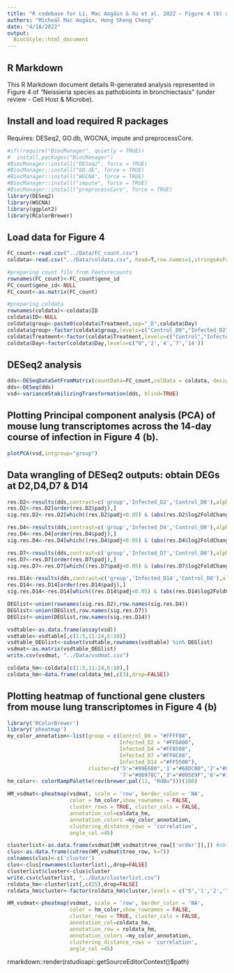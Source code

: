 ```yaml
---
title: "R codebase for Li, Mac Aogáin & Xu et al. 2022 - Figure 4 (b) and (c)"
authors: "Micheál Mac Aogáin, Hong Sheng Cheng"
date: "4/18/2022"
output: 
  BiocStyle::html_document
---
```


## R Markdown
This R Markdown document details R-generated analysis represented in Figure 4 of "Neissieria species as pathobioints in bronchiectasis" (under review - Cell Host & Microbe).

## Install and load required R packages
Requires: DESeq2, GO.db, WGCNA, impute and preprocessCore.
```r
#if(!require("BiocManager", quietly = TRUE))
#  install.packages("BiocManager")
#BiocManager::install("DESeq2", force = TRUE)
#BiocManager::install("GO.db", force = TRUE)
#BiocManager::install("WGCNA", force = TRUE)
#BiocManager::install("impute", force = TRUE)
#BiocManager::install("preprocessCore", force = TRUE)
library(DESeq2)
library(WGCNA)
library(ggplot2)
library(RColorBrewer)
```

## Load data for Figure 4
```r
FC_count<-read.csv("../Data/FC_count.csv")
coldata<-read.csv("../Data/coldata.csv", head=T,row.names=1,stringsAsFactors = F)

#preparing count file from Featurecounts
rownames(FC_count)<-FC_count$gene_id
FC_count$gene_id<-NULL
FC_count<-as.matrix(FC_count)

#preparing coldata
rownames(coldata)<-coldata$ID
coldata$ID<-NULL
coldata$group<-paste0(coldata$Treatment,sep="_D",coldata$Day)
coldata$group<-factor(coldata$group,levels=c("Control_D0","Infected_D2","Infected_D4","Infected_D7","Infected_D14"))
coldata$Treatment<-factor(coldata$Treatment,levels=c("Control","Infected"))
coldata$Day<-factor(coldata$Day,levels=c("0",'2','4','7','14'))

```

## DESeq2 analysis
```r
dds<-DESeqDataSetFromMatrix(countData=FC_count,colData = coldata, design=~group)
dds<-DESeq(dds)
vsd<-varianceStabilizingTransformation(dds, blind=TRUE)
```

## Plotting Principal component analysis (PCA) of mouse lung transcriptomes across the 14-day course of infection in Figure 4 (b).
```r
plotPCA(vsd,intgroup="group")
```

## Data wrangling of DESeq2 outputs: obtain DEGs at D2,D4,D7 & D14
```r
res.D2<-results(dds,contrast=c('group','Infected_D2','Control_D0'),alpha=0.05)
res.D2<-res.D2[order(res.D2$padj),]
sig.res.D2<-res.D2[which((res.D2$padj<0.05) & (abs(res.D2$log2FoldChange)>1)),]

res.D4<-results(dds,contrast=c('group','Infected_D4','Control_D0'),alpha=0.05)
res.D4<-res.D4[order(res.D4$padj),]
sig.res.D4<-res.D4[which((res.D4$padj<0.05) & (abs(res.D4$log2FoldChange)>1)),]

res.D7<-results(dds,contrast=c('group','Infected_D7','Control_D0'),alpha=0.05)
res.D7<-res.D7[order(res.D7$padj),]
sig.res.D7<-res.D7[which((res.D7$padj<0.05) & (abs(res.D7$log2FoldChange)>1)),]

res.D14<-results(dds,contrast=c('group','Infected_D14','Control_D0'),alpha=0.05)
res.D14<-res.D14[order(res.D14$padj),]
sig.res.D14<-res.D14[which((res.D14$padj<0.05) & (abs(res.D14$log2FoldChange)>1)),]

DEGlist<-union(rownames(sig.res.D2),row.names(sig.res.D4))
DEGlist<-union(DEGlist,row.names(sig.res.D7))
DEGlist<-union(DEGlist,row.names(sig.res.D14))

vsdtable<-as.data.frame(assay(vsd))
vsdtable<-vsdtable[,c(1:5,11:24,6:10)]
vsdtable_DEGlist<-subset(vsdtable,rownames(vsdtable) %in% DEGlist)
vsdmat<-as.matrix(vsdtable_DEGlist)
write.csv(vsdmat, "../Data/vsdmat.csv")

coldata_hm<-coldata[c(1:5,11:24,6:10),]
coldata_hm<-data.frame(coldata_hm[,c(3),drop=FALSE])

```

## Plotting heatmap of functional gene clusters from mouse lung transcriptomes in Figure 4 (b)
```r
library('RColorBrewer')
library('pheatmap')
my_color_annotation<-list(group = c(Control_D0 = "#FFFF08", 
                                    Infected_D2 = "#FFDA08",
                                    Infected_D4 ="#FFB508",
                                    Infected_D7 ="#FF8C08",
                                    Infected_D14 ="#FF5508"),
                          cluster=c('5'="#99E600",'1'="#68DC00",'2'="#00D43D",
                                    '7'="#00978C",'3'="#095E9F",'6'="#132AA9",'4'="#6D08A5"))
hm_color<- colorRampPalette(rev(brewer.pal(11, "RdBu")))(100)

HM_vsdmat<-pheatmap(vsdmat, scale = 'row', border_color = 'NA',
                    color = hm_color,show_rownames = FALSE,
                    cluster_rows = TRUE, cluster_cols = FALSE,
                    annotation_col=coldata_hm,
                    annotation_colors =my_color_annotation,
                    clustering_distance_rows = 'correlation',
                    angle_col =45)

clusterlist<-as.data.frame(vsdmat[HM_vsdmat$tree_row[['order']],]) #obtain gene clusters #each gene cluster is exported for functional enrichment analysis
clus<-as.data.frame(cutree(HM_vsdmat$tree_row, k=7))
colnames(clus)<-c('cluster')
clus<-clus[rownames(clusterlist),,drop=FALSE]
clusterlist$cluster<-clus$cluster
write.csv(clusterlist, "../Data/clusterlist.csv")
roldata_hm<-clusterlist[,c(25),drop=FALSE]
roldata_hm$cluster<-factor(roldata_hm$cluster,levels = c("5",'1','2','7','3','6','4'))

HM_vsdmat<-pheatmap(vsdmat, scale = 'row', border_color = 'NA',
                    color = hm_color,show_rownames = FALSE,
                    cluster_rows = TRUE, cluster_cols = FALSE,
                    annotation_col=coldata_hm,
                    annotation_row = roldata_hm,
                    annotation_colors =my_color_annotation,
                    clustering_distance_rows = 'correlation',
                    angle_col =45)
```

rmarkdown::render(rstudioapi::getSourceEditorContext()$path)

